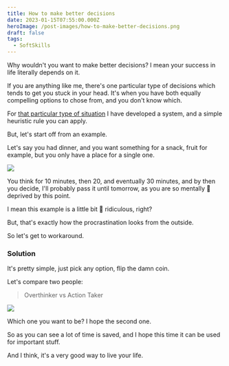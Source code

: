 ```yaml
---
title: How to make better decisions
date: 2023-01-15T07:55:00.000Z
heroImage: /post-images/how-to-make-better-decisions.png
draft: false
tags:
  - SoftSkills
---
```


Why wouldn't you want to make better decisions? I mean your success in life literally depends on it.

If you are anything like me, there's one particular type of decisions which tends to get you stuck in your head. It's when you have both equally compelling options to chose from, and you don't know which.

For <u>that particular type of situation</u> I have developed a system, and a simple heuristic rule you can apply.

But, let's start off from an example.

Let's say you had dinner, and you want something for a snack, fruit for example, but you only have a place for a single one.

![](/post-images/apple-banana.png)

You think for 10 minutes, then 20, and eventually 30 minutes, and by then you decide, I'll probably pass it until tomorrow, as you are so mentally 🤯 deprived by this point.

I mean this example is a little bit 🤪 ridiculous, right?

But, that's exactly how the procrastination looks from the outside.

So let's get to workaround.

### Solution

It's pretty simple, just pick any option, flip the damn coin.

Let's compare two people:

> Overthinker vs Action Taker

![](/post-images/overthinking-vs-acting.png)

Which one you want to be? I hope the second one.

So as you can see a lot of time is saved, and I hope this time it can be used for important stuff.

And I think, it's a very good way to live your life.
